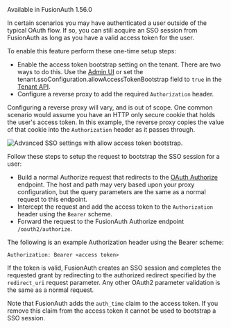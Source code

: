 ---
---

<Aside type="version">Available in FusionAuth 1.56.0</Aside>

In certain scenarios you may have authenticated a user outside of the typical OAuth flow. If so, you can still acquire an SSO session from FusionAuth as long as you have a valid access token for the user.

To enable this feature perform these one-time setup steps:

* Enable the access token bootstrap setting on the tenant. There are two ways to do this. Use the [Admin UI](/docs/get-started/core-concepts/tenants#oauth) or set the <InlineField>tenant.ssoConfiguration.allowAccessTokenBootstrap</InlineField> field to `true` in the [Tenant API](/docs/apis/tenants).
* Configure a reverse proxy to add the required `Authorization` header.

Configuring a reverse proxy will vary, and is out of scope. One common scenario would assume you have an HTTP only secure cookie that holds the user's access token. In this example, the reverse proxy copies the value of that cookie into the `Authorization` header as it passes through.

![Advanced SSO settings with allow access token bootstrap.](/img/docs/lifecycle/authenticate-users/oauth-access-token-bootstrap.png)

Follow these steps to setup the request to bootstrap the SSO session for a user:

* Build a normal Authorize request that redirects to the [OAuth Authorize](/docs/lifecycle/authenticate-users/oauth/endpoints#authorize) endpoint. The host and path may very based upon your proxy configuration, but the query parameters are the same as a normal request to this endpoint.
* Intercept the request and add the access token to the `Authorization` header using the `Bearer` scheme.
* Forward the request to the FusionAuth Authorize endpoint `/oauth2/authorize`.

The following is an example Authorization header using the Bearer scheme:

```
Authorization: Bearer <access token>
```

If the token is valid, FusionAuth creates an SSO session and completes the requested grant by redirecting to the authorized redirect specified by the `redirect_uri` request parameter. Any other OAuth2 parameter validation is the same as a normal request.

Note that FusionAuth adds the `auth_time` claim to the access token. If you remove this claim from the access token it cannot be used to bootstrap a SSO session.
